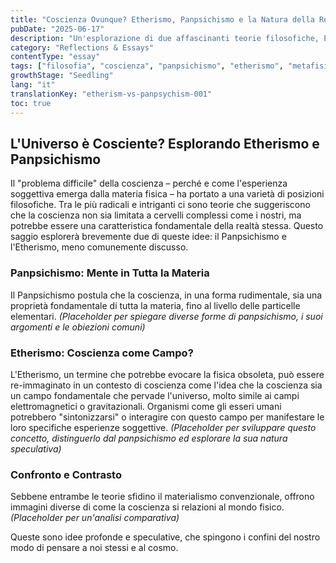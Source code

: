 ```yaml
---
title: "Coscienza Ovunque? Etherismo, Panpsichismo e la Natura della Realtà"
pubDate: "2025-06-17"
description: "Un'esplorazione di due affascinanti teorie filosofiche, Etherismo e Panpsichismo, e le loro implicazioni per la comprensione della coscienza e della realtà."
category: "Reflections & Essays"
contentType: "essay"
tags: ["filosofia", "coscienza", "panpsichismo", "etherismo", "metafisica", "problema mente-corpo"]
growthStage: "Seedling"
lang: "it"
translationKey: "etherism-vs-panpsychism-001"
toc: true
---
```


## L'Universo è Cosciente? Esplorando Etherismo e Panpsichismo

Il "problema difficile" della coscienza – perché e come l'esperienza soggettiva emerga dalla materia fisica – ha portato a una varietà di posizioni filosofiche. Tra le più radicali e intriganti ci sono teorie che suggeriscono che la coscienza non sia limitata a cervelli complessi come i nostri, ma potrebbe essere una caratteristica fondamentale della realtà stessa. Questo saggio esplorerà brevemente due di queste idee: il Panpsichismo e l'Etherismo, meno comunemente discusso.

### Panpsichismo: Mente in Tutta la Materia
Il Panpsichismo postula che la coscienza, in una forma rudimentale, sia una proprietà fondamentale di tutta la materia, fino al livello delle particelle elementari.
*(Placeholder per spiegare diverse forme di panpsichismo, i suoi argomenti e le obiezioni comuni)*

### Etherismo: Coscienza come Campo?
L'Etherismo, un termine che potrebbe evocare la fisica obsoleta, può essere re-immaginato in un contesto di coscienza come l'idea che la coscienza sia un campo fondamentale che pervade l'universo, molto simile ai campi elettromagnetici o gravitazionali. Organismi come gli esseri umani potrebbero "sintonizzarsi" o interagire con questo campo per manifestare le loro specifiche esperienze soggettive.
*(Placeholder per sviluppare questo concetto, distinguerlo dal panpsichismo ed esplorare la sua natura speculativa)*

### Confronto e Contrasto
Sebbene entrambe le teorie sfidino il materialismo convenzionale, offrono immagini diverse di come la coscienza si relazioni al mondo fisico.
*(Placeholder per un'analisi comparativa)*

Queste sono idee profonde e speculative, che spingono i confini del nostro modo di pensare a noi stessi e al cosmo.
